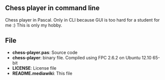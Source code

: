 ==Chess player in command line==
Chess player in Pascal. Only in CLI because GUI is too hard for a student for me :) This is only my hobby.
==File==
*'''chess-player.pas''': Source code
*'''chess-player''': binary file. Compiled using FPC 2.6.2 on Ubuntu 12.10 65-bit
*'''LICENSE''': License file
*'''README.mediawiki''': This file	
